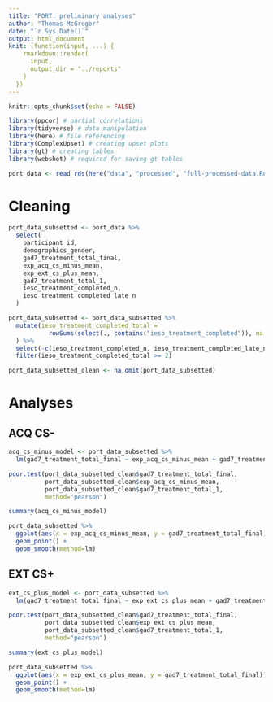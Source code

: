```yaml
---
title: "PORT: preliminary analyses"
author: "Thomas McGregor"
date: "`r Sys.Date()`"
output: html_document
knit: (function(input, ...) {
    rmarkdown::render(
      input,
      output_dir = "../reports"
    )
  })
---
```


```r
knitr::opts_chunk$set(echo = FALSE)
```

```r
library(ppcor) # partial correlations
library(tidyverse) # data manipulation
library(here) # file referencing
library(ComplexUpset) # creating upset plots
library(gt) # creating tables
library(webshot) # required for saving gt tables

```

```r
port_data <- read_rds(here("data", "processed", "full-processed-data.Rds"))
```

# Cleaning

```r
port_data_subsetted <- port_data %>% 
  select(
    participant_id,
    demographics_gender,
    gad7_treatment_total_final,
    exp_acq_cs_minus_mean,
    exp_ext_cs_plus_mean,
    gad7_treatment_total_1,
    ieso_treatment_completed_n,
    ieso_treatment_completed_late_n
  )

port_data_subsetted <- port_data_subsetted %>%
  mutate(ieso_treatment_completed_total = 
           rowSums(select(., contains("ieso_treatment_completed")), na.rm = TRUE)
  ) %>% 
  select(-c(ieso_treatment_completed_n, ieso_treatment_completed_late_n)) %>% 
  filter(ieso_treatment_completed_total >= 2)

port_data_subsetted_clean <- na.omit(port_data_subsetted)
```

# Analyses

## ACQ CS-

```r
acq_cs_minus_model <- port_data_subsetted %>% 
  lm(gad7_treatment_total_final ~ exp_acq_cs_minus_mean + gad7_treatment_total_1 + ieso_treatment_completed_total, data = .)

pcor.test(port_data_subsetted_clean$gad7_treatment_total_final,
          port_data_subsetted_clean$exp_acq_cs_minus_mean,
          port_data_subsetted_clean$gad7_treatment_total_1,
          method="pearson")

summary(acq_cs_minus_model)

port_data_subsetted %>% 
  ggplot(aes(x = exp_acq_cs_minus_mean, y = gad7_treatment_total_final)) +
  geom_point() + 
  geom_smooth(method=lm)
```

## EXT CS+

```r
ext_cs_plus_model <- port_data_subsetted %>% 
  lm(gad7_treatment_total_final ~ exp_ext_cs_plus_mean + gad7_treatment_total_1 + ieso_treatment_completed_total, data = .)

pcor.test(port_data_subsetted_clean$gad7_treatment_total_final,
          port_data_subsetted_clean$exp_ext_cs_plus_mean,
          port_data_subsetted_clean$gad7_treatment_total_1,
          method="pearson")

summary(ext_cs_plus_model)

port_data_subsetted %>% 
  ggplot(aes(x = exp_ext_cs_plus_mean, y = gad7_treatment_total_final)) +
  geom_point() + 
  geom_smooth(method=lm)
```
